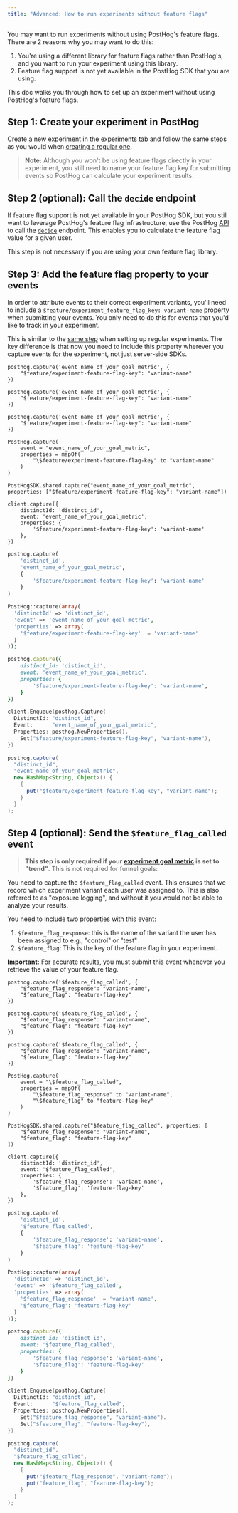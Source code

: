 ```yaml
---
title: "Advanced: How to run experiments without feature flags"
---
```


You may want to run experiments without using PostHog's feature flags. There are 2 reasons why you may want to do this:

1. You're using a different library for feature flags rather than PostHog's, and you want to run your experiment using this library.
2. Feature flag support is not yet available in the PostHog SDK that you are using.

This doc walks you through how to set up an experiment without using PostHog's feature flags.

## Step 1: Create your experiment in PostHog

Create a new experiment in the [experiments tab](https://app.posthog.com/experiments) and follow the same steps as you would when [creating a regular one](/docs/experiments/manual#how-to-create-an-experiment-in-posthog).

> **Note:** Although you won't be using feature flags directly in your experiment, you still need to name your feature flag key for submitting events so PostHog can calculate your experiment results.

## Step 2 (optional): Call the `decide` endpoint

If feature flag support is not yet available in your PostHog SDK, but you still want to leverage PostHog's feature flag infrastructure, use the PostHog [API](/docs/api) to call the [`decide`](/docs/api/post-only-endpoints#feature-flags) endpoint. This enables you to calculate the feature flag value for a given user.

This step is not necessary if you are using your own feature flag library.

## Step 3: Add the feature flag property to your events 

In order to attribute events to their correct experiment variants, you'll need to include a `$feature/experiment_feature_flag_key: variant-name` property when submitting your events. You only need to do this for events that you'd like to track in your experiment.

This is similar to the [same step](/docs/experiments/manual#step-2-server-side-only-add-the-feature-flag-property-to-your-events) when setting up regular experiments. The key difference is that now you need to include this property wherever you capture events for the experiment, not just server-side SDKs.

<MultiLanguage>

```js-web
posthog.capture('event_name_of_your_goal_metric', {
    "$feature/experiment-feature-flag-key": "variant-name"
})
```

```react
posthog.capture('event_name_of_your_goal_metric', {
    "$feature/experiment-feature-flag-key": "variant-name"
})
```

```react-native
posthog.capture('event_name_of_your_goal_metric', {
    "$feature/experiment-feature-flag-key": "variant-name"
})
```

```android
PostHog.capture(
    event = "event_name_of_your_goal_metric",
    properties = mapOf(
        "\$feature/experiment-feature-flag-key" to "variant-name"
    )
)
```

```ios
PostHogSDK.shared.capture("event_name_of_your_goal_metric", properties: ["$feature/experiment-feature-flag-key": "variant-name"])
```

```node
client.capture({
    distinctId: 'distinct_id',
    event: 'event_name_of_your_goal_metric',
    properties: {
        '$feature/experiment-feature-flag-key': 'variant-name'
    },
})
```

```python
posthog.capture(
    'distinct_id',
    'event_name_of_your_goal_metric',
    {
        '$feature/experiment-feature-flag-key': 'variant-name'
    }
)
```

```php
PostHog::capture(array(
  'distinctId' => 'distinct_id',
  'event' => 'event_name_of_your_goal_metric',
  'properties' => array(
    '$feature/experiment-feature-flag-key'  = 'variant-name'
  )
));
```

```ruby
posthog.capture({
    distinct_id: 'distinct_id',
    event: 'event_name_of_your_goal_metric',
    properties: {
        '$feature/experiment-feature-flag-key': 'variant-name',
    }
})
```

```go
client.Enqueue(posthog.Capture{
  DistinctId: "distinct_id",
  Event:      "event_name_of_your_goal_metric",
  Properties: posthog.NewProperties().
    Set("$feature/experiment-feature-flag-key", "variant-name"),
})
```

```java
posthog.capture(
  "distinct_id",
  "event_name_of_your_goal_metric",
  new HashMap<String, Object>() {
    {
      put("$feature/experiment-feature-flag-key", "variant-name");
    }
  }
);
```

</MultiLanguage>

## Step 4 (optional): Send the `$feature_flag_called` event

> **This step is only required if your [experiment goal metric](/docs/experiments/manual#experiment-goal) is set to "trend"**. This is not required for funnel goals:

You need to capture the `$feature_flag_called` event. This ensures that we record which experiment variant each user was assigned to. This is also referred to as "exposure logging", and without it you would not be able to analyze your results. 

You need to include two properties with this event:

1. `$feature_flag_response`: this is the name of the variant the user has been assigned to e.g., "control" or "test"
2. `$feature_flag`: This is the key of the feature flag in your experiment.

**Important:** For accurate results, you must submit this event whenever you retrieve the value of your feature flag.

<MultiLanguage>

```js-web
posthog.capture('$feature_flag_called', {
    "$feature_flag_response": "variant-name",
    "$feature_flag": "feature-flag-key"
})
```

```react
posthog.capture('$feature_flag_called', {
    "$feature_flag_response": "variant-name",
    "$feature_flag": "feature-flag-key"
})
```

```react-native
posthog.capture('$feature_flag_called', {
    "$feature_flag_response": "variant-name",
    "$feature_flag": "feature-flag-key"
})
```

```android
PostHog.capture(
    event = "\$feature_flag_called",
    properties = mapOf(
        "\$feature_flag_response" to "variant-name",
        "\$feature_flag" to "feature-flag-key"
    )
)
```

```ios
PostHogSDK.shared.capture("$feature_flag_called", properties: [
    "$feature_flag_response": "variant-name",
    "$feature_flag": "feature-flag-key"
])
```

```node
client.capture({
    distinctId: 'distinct_id',
    event: '$feature_flag_called',
    properties: {
        '$feature_flag_response': 'variant-name',
        '$feature_flag': 'feature-flag-key'
    },
})
```

```python
posthog.capture(
    'distinct_id',
    '$feature_flag_called',
    {
        '$feature_flag_response': 'variant-name',
        '$feature_flag': 'feature-flag-key'
    }
)
```

```php
PostHog::capture(array(
  'distinctId' => 'distinct_id',
  'event' => '$feature_flag_called',
  'properties' => array(
    '$feature_flag_response'  = 'variant-name',
    '$feature_flag': 'feature-flag-key'
  )
));
```

```ruby
posthog.capture({
    distinct_id: 'distinct_id',
    event: '$feature_flag_called',
    properties: {
        '$feature_flag_response': 'variant-name',
        '$feature_flag': 'feature-flag-key'
    }
})
```

```go
client.Enqueue(posthog.Capture{
  DistinctId: "distinct_id",
  Event:      "$feature_flag_called",
  Properties: posthog.NewProperties().
    Set("$feature_flag_response", "variant-name").
    Set("$feature_flag", "feature-flag-key"),
})
```

```java
posthog.capture(
  "distinct_id",
  "$feature_flag_called",
  new HashMap<String, Object>() {
    {
      put("$feature_flag_response", "variant-name");
      put("feature_flag", "feature-flag-key");
    }
  }
);
```

</MultiLanguage>